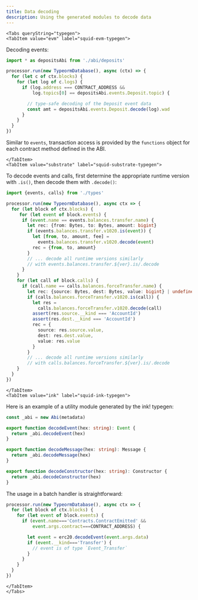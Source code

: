 ```yaml
---
title: Data decoding
description: Using the generated modules to decode data
---
```



```mdx-code-block
<Tabs queryString="typegen">
<TabItem value="evm" label="squid-evm-typegen">
```
Decoding events:

```ts
import * as depositsAbi from './abi/deposits'

processor.run(new TypeormDatabase(), async (ctx) => {
  for (let c of ctx.blocks) {
    for (let log of c.logs) {
      if (log.address === CONTRACT_ADDRESS &&
          log.topics[0] == depositsAbi.events.Deposit.topic) {

        // type-safe decoding of the Deposit event data
        const amt = depositsAbi.events.Deposit.decode(log).wad
      }
    }
  }
})
```

Similar to `events`, transaction access is provided by the `functions` object for each contract method defined in the ABI.

```mdx-code-block
</TabItem>
<TabItem value="substrate" label="squid-substrate-typegen">
```

To decode events and calls, first determine the appropriate runtime version with `.is()`, then decode them with `.decode()`:

```typescript
import {events, calls} from './types'

processor.run(new TypeormDatabase(), async ctx => {
  for (let block of ctx.blocks) {
     for (let event of block.events) {
      if (event.name == events.balances.transfer.name) {
        let rec: {from: Bytes, to: Bytes, amount: bigint}
        if (events.balances.transfer.v1020.is(event)) {
          let [from, to, amount, fee] =
            events.balances.transfer.v1020.decode(event)
          rec = {from, to, amount}
        }
        // ... decode all runtime versions similarly
        // with events.balances.transfer.${ver}.is/.decode
      }
    }
    for (let call of block.calls) {
      if (call.name == calls.balances.forceTransfer.name) {
        let rec: {source: Bytes, dest: Bytes, value: bigint} | undefined
        if (calls.balances.forceTransfer.v1020.is(call)) {
          let res =
            calls.balances.forceTransfer.v1020.decode(call)
          assert(res.source.__kind === 'AccountId')
          assert(res.dest.__kind === 'AccountId')
          rec = {
            source: res.source.value,
            dest: res.dest.value,
            value: res.value
          }
        }
        // ... decode all runtime versions similarly
        // with calls.balances.forceTransfer.${ver}.is/.decode
    }
  }
})
```

```mdx-code-block
</TabItem>
<TabItem value="ink" label="squid-ink-typegen">
```

Here is an example of a utility module generated by the ink! typegen:

```typescript title="src/abi/erc20.ts"
const _abi = new Abi(metadata)

export function decodeEvent(hex: string): Event {
  return _abi.decodeEvent(hex)
}

export function decodeMessage(hex: string): Message {
  return _abi.decodeMessage(hex)
}

export function decodeConstructor(hex: string): Constructor {
  return _abi.decodeConstructor(hex)
}
```

The usage in a batch handler is straightforward:
```ts
processor.run(new TypeormDatabase(), async ctx => {
  for (let block of ctx.blocks) {
    for (let event of block.events) {
      if (event.name==='Contracts.ContractEmitted' &&
          event.args.contract===CONTRACT_ADDRESS) {

        let event = erc20.decodeEvent(event.args.data)
        if (event.__kind==='Transfer') {
          // event is of type `Event_Transfer`
        }
      }
    }
  }
})
```

```mdx-code-block
</TabItem>
</Tabs>
```
